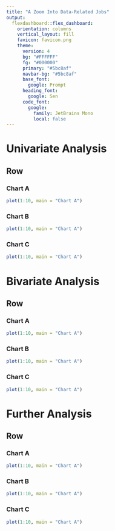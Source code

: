 ```yaml
---
title: "A Zoom Into Data-Related Jobs"
output: 
  flexdashboard::flex_dashboard:
    orientation: columns
    vertical_layout: fill
    favicon: favicon.png
    theme:
      version: 4
      bg: "#FFFFFF"
      fg: "#000000" 
      primary: "#5bc8af"
      navbar-bg: "#5bc8af"
      base_font: 
        google: Prompt
      heading_font:
        google: Sen
      code_font:
        google: 
          family: JetBrains Mono
          local: false
---
```


# Univariate Analysis

## Row {.tabset .tabset-fade}

### Chart A

```r
plot(1:10, main = "Chart A")
```

### Chart B

```r
plot(1:10, main = "Chart A")
```

### Chart C

```r
plot(1:10, main = "Chart A")
```

# Bivariate Analysis

## Row {.tabset .tabset-fade}

### Chart A

```r
plot(1:10, main = "Chart A")
```

### Chart B

```r
plot(1:10, main = "Chart A")
```

### Chart C

```r
plot(1:10, main = "Chart A")
```

# Further Analysis

## Row {.tabset .tabset-fade}

### Chart A

```r
plot(1:10, main = "Chart A")
```

### Chart B

```r
plot(1:10, main = "Chart A")
```

### Chart C

```r
plot(1:10, main = "Chart A")
```
